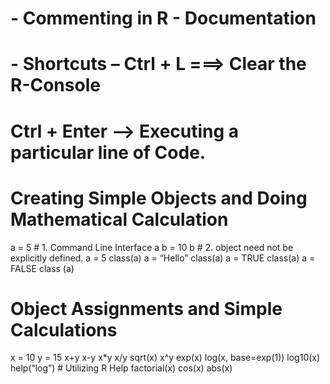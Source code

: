 # - Commenting in R - Documentation 
# - Shortcuts -- Ctrl + L ===> Clear the R-Console
# Ctrl + Enter ----> Executing a particular line of Code.

# Creating Simple Objects and Doing Mathematical Calculation
a = 5
# 1. Command Line Interface
a
b = 10
b
# 2. object need not be explicitly defined.
a = 5
class(a)
a = "Hello"
class(a)
a = TRUE
class(a)
a = FALSE
class (a)

# Object Assignments and Simple Calculations
x = 10
y = 15
x+y
x-y
x*y
x/y
sqrt(x)
x^y
exp(x)
log(x, base=exp(1))
log10(x)
help("log") # Utilizing R Help
factorial(x)
cos(x)
abs(x)
